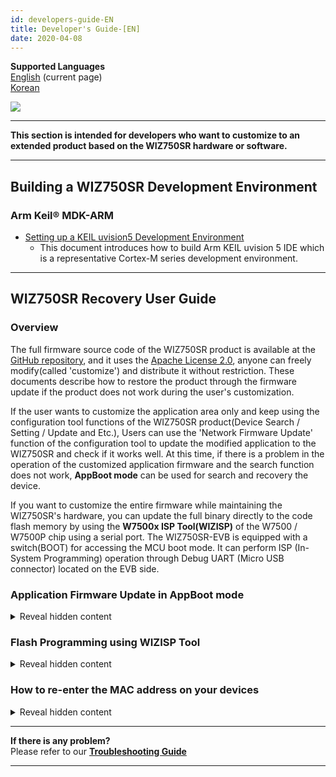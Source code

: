 ```yaml
---
id: developers-guide-EN
title: Developer's Guide-[EN]
date: 2020-04-08
---
```


**Supported Languages**  
[English](./Developers-Guide-EN.mdx) (current page)  
[Korean](./Developers-Guide-KO.mdx)

![](/img/products/wiz750sr/docs_icon.png)

-----

**This section is intended for developers who want to customize to an extended product based on the WIZ750SR hardware or software.**

-----

## Building a WIZ750SR Development Environment

### Arm Keil® MDK-ARM

  - [Setting up a KEIL uvision5 Development Environment](./mdk-arm.md)
      - This document introduces how to build Arm KEIL uvision 5 IDE which is a representative Cortex-M series development environment.
      
<!--
### Eclipse IDE with GNU Arm toolchain

  - [Setting up a Eclipse IDE Development Environment](/img/products/wiz750sr/developers/eclipse/en)
      - This document introduces how to install the Eclipse IDE, a popular and free embedded development environment.
-->
-----

## WIZ750SR Recovery User Guide

### Overview

The full firmware source code of the WIZ750SR product is available at the [GitHub repository](https://github.com/Wiznet/WIZ750SR), and it uses the [Apache
License 2.0](https://github.com/Wiznet/WIZ750SR/blob/master/LICENSE), anyone can freely modify(called 'customize') and distribute it without restriction. These documents describe how to restore the product through the firmware update if the product does not work during the user's customization.

If the user wants to customize the application area only and keep using the configuration tool functions of the WIZ750SR product(Device Search / Setting / Update and Etc.), Users can use the 'Network Firmware Update' function of the configuration tool to update the modified application to the WIZ750SR and check if it works well. At this time, if there is a problem in the operation of the customized application firmware and the search function does not work, **AppBoot mode** can be used for search and recovery the device.

If you want to customize the entire firmware while maintaining the WIZ750SR's hardware, you can update the full binary directly to the code flash memory by using the **W7500x ISP Tool(WIZISP)** of the W7500 / W7500P chip using a serial port. The WIZ750SR-EVB is equipped with a switch(BOOT) for accessing the MCU boot mode. It can perform ISP (In-System Programming) operation through Debug UART (Micro USB connector) located on the EVB side.

### Application Firmware Update in AppBoot mode

<details>
<summary>Reveal hidden content</summary>
If the customized application firmware does not work properly, WIZ750SR
can be restored by booting in AppBoot mode. The AppBoot area is designed
to support firmware update and recovery of the WIZ750SR device
application. It is designed to perform the following functions located
in the **initial 28KB part (0x0000\_0000 \~ 0x0000\_6FFF)** of the code
flash memory.

- **Device search function using configuration tool**
- **Device setting value change and save function**
  - Includes factory reset function
- **Network update function of application area firmware**

Therefore, if the device is malfunctioning due to an error in the
application firmware that has been modified for the purpose of the user,
it is possible to search for the product with the configuration tool and
update the new firmware by using the AppBoot mode. When using the
WIZ750SR-EVB, place the AppBoot switch(APP\_BOOT) of the EVB board in
'BOOT' and reboot to enter the AppBoot mode.

You can perform network firmware updates using AppBoot mode by following
steps: (WIZ750SR-EVB Rev1.0)

**1. Switch your WIZ750SR to AppBoot mode**

  - After changing the 'App\_Boot' switch of 'WIZ750SR-EVB' to 'Boot'
    and rebooting the device, AppBoot mode is activated.
  -  If the AppBoot mode is successfully activated, the Status LED of
    the module flickers rapidly.

![](/img/products/wiz750sr/developers/wiz750sr-evb-appboot-boxxx.png)

**2. Device Search using Configuration Tool**

  - Perform search the device with WIZnet-S2E-Tool-GUI(Configuration
    tool for WIZ750SR series).
  - Device search and firmware update function is work via TCP/IP
    network, so user's PC and devices should be able to network with
    each other.
  - If the device is in AppBoot mode, the status of the detected device
    is displayed as 'BOOT'.

![](/img/products/wiz750sr/developers/configtool-status-boot-box.png)

**3. Device update by New firmware**

  - Press the 'Upload' button on the Configuration tool to select the
    new firmware and click 'Open'.
  - The latest version of the configuration tool can be downloaded from
    [WIZnet-S2E-Tool-GUI Github
    repository](https://github.com/Wiznet/WIZnet-S2E-Tool-GUI/releases).
  - The procedure is the same as the application firmware update
    procedure of WIZ750SR device.

**4. Switch the device to Application mode**

  - Change the 'App_Boot' switch of WIZ750SR-EVB to 'Normal' and reboot
    the device.
  - Now you can see that your application firmware is working well.

</details>

### Flash Programming using WIZISP Tool

<details>
<summary>Reveal hidden content</summary>
Users can use the ISP Tool to update the WIZ750SR firmware.

:::note
[Go to ISP tool manual & Program download](./../../../Chip/MCU/W7500/documents/appnote/How-to-use-ISP-tool.md)
:::

Connect the device to PC using the USB type B cable and change the power
switch to ON.

If the device power on, the power LED of the module and the EVB board is
turned on.

Next, Check the COM port number of the connected device. Open the Device
Manager and check the COM port number of **'Silicon Labs CP210x USB to
UART Bridge (COMX)'**.

![Device Manager](/img/products/wiz750sr/developerguide/isptool/en_device_manager.png)

:::note
If the driver does not install
automatically, download the device driver from below link and install
it.

[CP210x Driver download page](https://www.silabs.com/products/development-tools/software/usb-to-uart-bridge-vcp-drivers)
:::

-----

**1. Setup the WIZ750SR-EVB Hardware**

\- Change to boot mode: Set the 'BOOT' Slide switch of WIZ750SR-EVB to
'BOOT' as shown in the picture below, then reboot the device.

![](/img/products/wiz750sr/developerguide/boot_sw.png)

**2. Firmware Update**

Run the W7500 ISP program.

  - Select the port and set the baud rate to 115200 in 'Step 1 - Serial
    Option'.
  - Click 'Open' button. If you entered Boot Mode successfully, then
    'Serial Open Complete' message will be printed on the status bar.

![](/img/products/wiz750sr/developers/fwupdate-wizisp/isp_tool-1-201807.png)

  - Set the **'Erase All Code Memory'** in **'Step 2 - Erase'.**

![](/img/products/wiz750sr/developers/fwupdate-wizisp/isp_tool-2-201807.png)

:::note
If you flashing binary with the
'Erase All Data/Code Memory' option, **all data(including the Mac
address) will be erased.**
:::

  - Click the 'Browse' button and select the binary file.
  - Click the 'ISP Start' button, then the firmware writing will be
    performed.

![](/img/products/wiz750sr/developerguide/processing.png)

  - Done.

![](/img/products/wiz750sr/developerguide/complete.png)

Finally, after changing the 'Boot' switch to 'Normal', reboot the
device.

</details>

### How to re-enter the MAC address on your devices

<details>
<summary>Reveal hidden content</summary>

Unintentionally, If you select 'Erase Data Block All Code Block' option
during firmware programming using WIZISP tool, configuration data
including MAC address will also be deleted. At this time, the MAC
address can be re-entered through the following procedure.

:::note
<a href="/img/products/wiz750sr/developers/restore-mac/wizmactool_v20151127.zip" target="_blank">Download the WizMACTool Program</a>  
:::

MAC address re-entry process is performed through Debug UART (ISP port)
of WIZ750SR device. So, check the COM port number of the connected
device. Open the Device Manager and check the COM port number of
'Silicon Labs CP210x USB to UART Bridge (COMX)'.

![Device Manager](/img/products/wiz750sr/developerguide/isptool/en_device_manager.png)

:::note
If the driver does not install
automatically, download the device driver from below link and install
it.

[CP210x Driver download page](https://www.silabs.com/products/development-tools/software/usb-to-uart-bridge-vcp-drivers)
:::

**1. Switch your WIZ750SR to normal mode**

  - Reboot after placing all the slide switch on the EVB to 'normal'.

![](/img/products/wiz750sr/developers/restore-mac/wiz750sr-evb-switch_normal.png)

**2. Run the WizMACTool program**

**3. Set the program options as shown below**

  - Set the serial settings and press the 'Connect' button
  - Type the device's MAC address with colons
  - Check the option 'For Writing WIZ107SR MAC'(compatible type device
    with WIZ750SR)

![](/img/products/wiz750sr/developers/restore-mac/wiz750sr-wizmactool-1.png)

**4. Press the 'Write MAC' button**

**5. Done**

  - You can check if the MAC address has been successfully entered
    through the serial terminal at the bottom of the program.

![](/img/products/wiz750sr/developers/restore-mac/wiz750sr-wizmactool-2.png)

</details>

-----

**If there is any problem?**  
Please refer to our **[Troubleshooting Guide](./Trouble-Shooting-EN.mdx)**

-----
